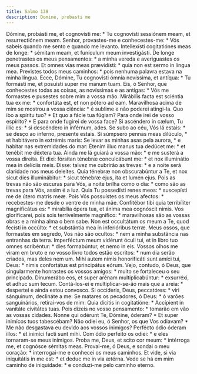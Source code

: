 ```yaml
---
title: Salmo 138
description: Domine, probasti me
---
```


<div class="grid grid-cols-2 gap-5">
  <span class="text-justify">
    Dómine, probásti me, et cognovísti me: * Tu cognovísti sessiónem meam, et
    resurrectiónem meam.
  </span>
  <span class="text-justify">
    Senhor, provastes-me e conhecestes-me: * Vós sabeis quando me sento e quando
    me levanto.
  </span>
  <span class="text-justify">
    Intellexísti cogitatiónes meas de longe: * sémitam meam, et funículum meum
    investigásti.
  </span>
  <span class="text-justify">
    De longe penetrastes os meus pensamentos: * a minha vereda e averiguastes os
    meus passos.
  </span>
  <span class="text-justify">
    Et omnes vias meas prævidísti: * quia non est sermo in lingua mea.
  </span>
  <span class="text-justify">
    Previstes todos meus caminhos: * pois nenhuma palavra estava na minha
    língua.
  </span>
  <span class="text-justify">
    Ecce, Dómine, Tu cognovísti ómnia novíssima, et antíqua: * Tu formásti me,
    et posuísti super me manum tuam.
  </span>
  <span class="text-justify">
    Eis, ó Senhor, que conhecestes todas as coisas, as novíssimas e as antigas:
    * Vós me formastes e pusestes sobre mim a vossa mão.
  </span>
  <span class="text-justify">
    Mirábilis facta est sciéntia tua ex me: * confortáta est, et non pótero ad
    eam.
  </span>
  <span class="text-justify">
    Maravilhosa acima de mim se mostrou a vossa ciência: * é sublime e não
    poderei atingi-la.
  </span>
  <span class="text-justify">
    Quo ibo a spíritu tuo? * Et quo a fácie tua fúgiam?
  </span>
  <span class="text-justify">
    Para onde irei de vosso espírito? * E para onde fugirei de vossa face?
  </span>
  <span class="text-justify">
    Si ascéndero in cælum, Tu illic es: * si descéndero in inférnum, ades.
  </span>
  <span class="text-justify">
    Se subo ao céu, Vós lá estais: * se desço ao inferno, presente estais.
  </span>
  <span class="text-justify">
    Si súmpsero pennas meas dilúculo, * et habitávero in extrémis maris:
  </span>
  <span class="text-justify">
    Se levar as minhas asas pela aurora, * e habitar nas extremidades do mar:
  </span>
  <span class="text-justify">
    Étenim illuc manus tua dedúcet me: * et tenébit me déxtera tua.
  </span>
  <span class="text-justify">
    Ainda me lá guiará a vossa mão: * e me susterá a vossa direita.
  </span>
  <span class="text-justify">
    Et dixi: fórsitan ténebræ conculcábunt me: * et nox illuminátio mea in
    delíciis meis.
  </span>
  <span class="text-justify">
    Disse: talvez me cubrirão as trevas: * e a noite será claridade nos meus
    deleites.
  </span>
  <span class="text-justify">
    Quia ténebræ non obscurabúntur a Te, et nox sicut dies illuminábitur: *
    sicut ténebræ ejus, ita et lumen ejus.
  </span>
  <span class="text-justify">
    Pois as trevas não são escuras para Vós, a noite brilha como o dia: * como
    são as trevas para Vós, assim é a luz.
  </span>
  <span class="text-justify">
    Quia Tu possedísti renes meos: * suscepísti me de útero matris meæ.
  </span>
  <span class="text-justify">
    Pois Vós possuístes os meus afectos: * recebestes-me desde o ventre de minha
    mãe.
  </span>
  <span class="text-justify">
    Confitébor tibi quia terribíliter magnificátus es: * mirabília ópera tua, et
    ánima mea cognóscit nimis.
  </span>
  <span class="text-justify">
    Vos glorificarei, pois sois terrivelmente magnífico: * maravilhosas são as
    vossas obras e a minha alma o bem sabe.
  </span>
  <span class="text-justify">
    Non est occultátum os meum a Te, quod fecísti in occúlto: * et substántia
    mea in inferióribus terræ.
  </span>
  <span class="text-justify">
    Meus ossos, que formastes em segredo, Vos não são ocultos: * nem a minha
    substância nas entranhas da terra.
  </span>
  <span class="text-justify">
    Imperféctum meum vidérunt óculi tui, et in libro tuo omnes scribéntur: *
    dies formabúntur, et nemo in eis.
  </span>
  <span class="text-justify">
    Vossos olhos me viram em bruto e no vosso livro todos estão escritos: * num
    dia serão criados, mas deles nem um.
  </span>
  <span class="text-justify">
    Mihi autem nimis honorificáti sunt amíci tui, Deus: * nimis confortátus est
    principátus eórum.
  </span>
  <span class="text-justify">
    Vejo, contudo, ó Deus, que singularmente honrastes os vossos amigos: * muito
    se fortaleceu o seu principado.
  </span>
  <span class="text-justify">
    Dinumerábo eos, et super arénam multiplicabúntur: * exsurréxi, et adhuc sum
    tecum.
  </span>
  <span class="text-justify">
    Contá-los-ei e multiplicar-se-ão mais que a areia: * despertei e ainda estou
    convosco.
  </span>
  <span class="text-justify">
    Si occíderis, Deus, peccatóres: * viri sánguinum, declináte a me:
  </span>
  <span class="text-justify">
    Se matares os pecadores, ó Deus: * ó varões sanguinários, retirai-vos de
    mim:
  </span>
  <span class="text-justify">
    Quia dícitis in cogitatióne: * Accípient in vanitáte civitátes tuas.
  </span>
  <span class="text-justify">
    Pois dizeis no vosso pensamento: * tomarão em vão as vossas cidades.
  </span>
  <span class="text-justify">
    Nonne qui odérunt Te, Dómine, óderam? * Et super inimícos tuos tabescébam?
  </span>
  <span class="text-justify">
    Não odiei eu, ó Senhor, os que Vos odiavam? * Me não desgastava eu devido
    aos vossos inimigos?
  </span>
  <span class="text-justify">
    Perfécto ódio óderam illos: * et inimíci facti sunt mihi.
  </span>
  <span class="text-justify">
    Com ódio perfeito os odiei: * e eles tornaram-se meus inimigos.
  </span>
  <span class="text-justify">
    Proba me, Deus, et scito cor meum: * intérroga me, et cognósce sémitas meas.
  </span>
  <span class="text-justify">
    Provai-me, ó Deus, e sondai o meu coração: * interrogai-me e conhecei os
    meus caminhos.
  </span>
  <span class="text-justify">
    Et vide, si via iniquitátis in me est: * et deduc me in via ætérna.
  </span>
  <span class="text-justify">
    Vede se há em mim caminho de iniquidade: * e conduzi-me pelo caminho eterno.
  </span>
</div>

